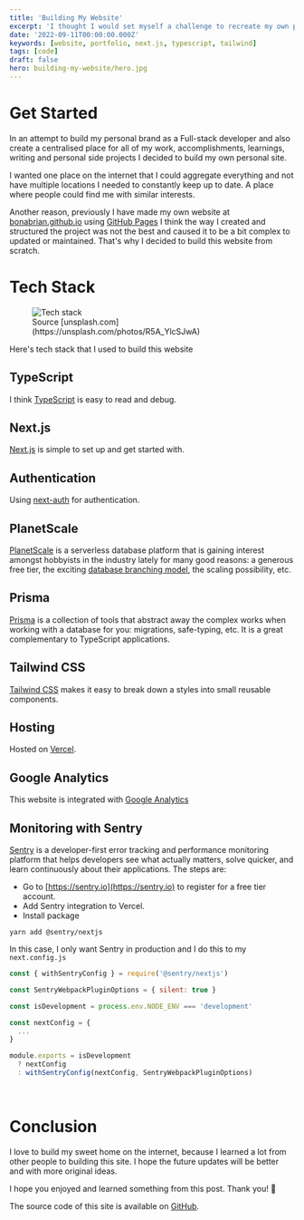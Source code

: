 ```yaml
---
title: 'Building My Website'
excerpt: 'I thought I would set myself a challenge to recreate my own personal website to centralised place for all of my work.'
date: '2022-09-11T00:00:00.000Z'
keywords: [website, portfolio, next.js, typescript, tailwind]
tags: [code]
draft: false
hero: building-my-website/hero.jpg
---
```


# Get Started
In an attempt to build my personal brand as a Full-stack developer and also create a centralised place for all of my work, accomplishments, learnings, writing and personal side projects I decided to build my own personal site.

I wanted one place on the internet that I could aggregate everything and not have multiple locations I needed to constantly keep up to date. A place where people could find me with similar interests.

Another reason, previously I have made my own website at [bonabrian.github.io](https://bonabrian.github.io) using [GitHub Pages](https://pages.github.com/) I think the way I created and structured the project was not the best and caused it to be a bit complex to updated or maintained. That's why I decided to build this website from scratch.

# Tech Stack
<figure>
  <Image
    src='/static/images/blog/building-my-website/tech-stack.jpg'
    alt='Tech stack'
    layout={'responsive'}
    width={920}
    height={320}
  />
  <figcaption className='text-center'>
    Source [unsplash.com](https://unsplash.com/photos/R5A_YlcSJwA)
  </figcaption>
</figure>
Here's tech stack that I used to build this website

## TypeScript
I think [TypeScript](https://www.typescriptlang.org/) is easy to read and debug.

## Next.js
[Next.js](https://nextjs.org/) is simple to set up and get started with.

## Authentication
Using [next-auth](https://next-auth.js.org/) for authentication.

## PlanetScale
[PlanetScale](https://planetscale.com/) is a serverless database platform that is gaining interest amongst hobbyists in the industry lately for many good reasons: a generous free tier, the exciting [database branching model](https://planetscale.com/docs/concepts/branching), the scaling possibility, etc.

## Prisma
[Prisma](https://www.prisma.io/) is a collection of tools that abstract away the complex works when working with a database for you: migrations, safe-typing, etc. It is a great complementary to TypeScript applications.

## Tailwind CSS
[Tailwind CSS](https://tailwindcss.com/) makes it easy to break down a styles into small reusable components.

## Hosting
Hosted on [Vercel](https://vercel.com/).

## Google Analytics
This website is integrated with [Google Analytics](https://analytics.google.com/)

## Monitoring with Sentry
[Sentry](https://sentry.io) is a developer-first error tracking and performance monitoring platform that helps developers see what actually matters, solve quicker, and learn continuously about their applications. The steps are:

- Go to [https://sentry.io](https://sentry.io) to register for a free tier account.
- Add Sentry integration to Vercel.
- Install package

```shell
yarn add @sentry/nextjs
```

In this case, I only want Sentry in production and I do this to my `next.config.js`
```js
const { withSentryConfig } = require('@sentry/nextjs')

const SentryWebpackPluginOptions = { silent: true }

const isDevelopment = process.env.NODE_ENV === 'development'

const nextConfig = {
  ...
}

module.exports = isDevelopment
  ? nextConfig
  : withSentryConfig(nextConfig, SentryWebpackPluginOptions)
```
<br/>

# Conclusion

I love to build my sweet home on the internet, because I learned a lot from other people to building this site. I hope the future updates will be better and with more original ideas.

I hope you enjoyed and learned something from this post. Thank you! 🎉

The source code of this site is available on [GitHub](https://github.com/bonabrian/bonabrian.com).
